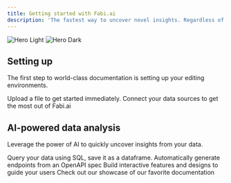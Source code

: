 ```yaml
---
title: Getting started with Fabi.ai
description: 'The fastest way to uncover novel insights. Regardless of where your data lives.'
---
```


<img
  className="block dark:hidden"
  src="/images/hero-light.svg"
  alt="Hero Light"
/>
<img
  className="hidden dark:block"
  src="/images/hero-dark.svg"
  alt="Hero Dark"
/>

## Setting up

The first step to world-class documentation is setting up your editing environments.

<CardGroup cols={2}>
  <Card
    title="Uploading a file"
    icon="file-csv"
    href="https://mintlify.com/docs/quickstart"
  >
    Upload a file to get started immediately.
  </Card>
  <Card
    title="Connecting data sources"
    icon="database"
    href="https://mintlify.com/docs/connect_data_source"
  >
    Connect your data sources to get the most out of Fabi.ai
  </Card>
</CardGroup>

## AI-powered data analysis

Leverage the power of AI to quickly uncover insights from your data.

<CardGroup cols={2}>
  <Card
    title="Query your data"
    icon="code"
    href="https://mintlify.com/docs/settings/global"
  >
    Query your data using SQL, save it as a dataframe.
  </Card>
  <Card
    title="Analyze with Python"
    icon="python"
    href="https://mintlify.com/docs/api-playground/openapi"
  >
    Automatically generate endpoints from an OpenAPI spec
  </Card>
  <Card
    title="AI-generated insights"
    icon="sparkles"
    href="https://mintlify.com/docs/components/accordion"
  >
    Build interactive features and designs to guide your users
  </Card>
  <Card
    title="Publish a report"
    icon="chart-line"
    href="https://mintlify.com/customers"
  >
    Check out our showcase of our favorite documentation
  </Card>
</CardGroup>

